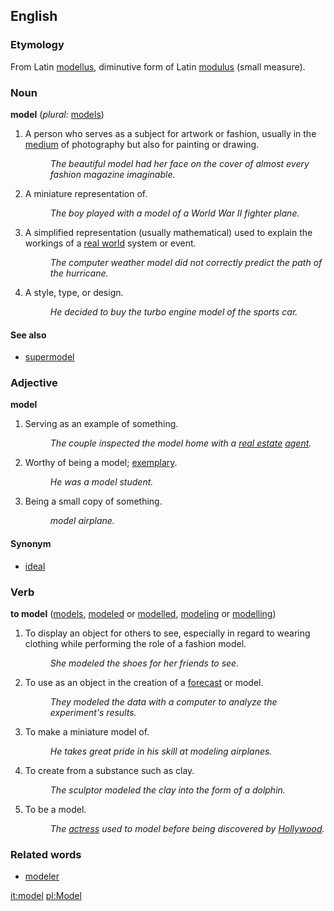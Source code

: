 ==English==

===Etymology===
From Latin [[modellus]], diminutive form of Latin [[modulus]] (small measure).

===Noun===
'''model'''  (''plural:'' [[models]])
#A person who serves as a subject for artwork or fashion, usually in the [[medium]] of photography but also for painting or drawing.
#:''The beautiful model had her face on the cover of almost every fashion magazine imaginable.''
#A miniature representation of.
#:''The boy played with a model of a World War II fighter plane.''
#A simplified representation (usually mathematical) used to explain the workings of a [[real world]] system or event.
#:''The computer weather model did not correctly predict the path of the hurricane.''
#A style, type, or design.
#:''He decided to buy the turbo engine model of the sports car.''

====See also====
*[[supermodel]]

===Adjective===
'''model'''
#Serving as an example of something.
#:''The couple inspected the model home with a [[real estate]] [[agent]].''
#Worthy of being a model; [[exemplary]].
#:''He was a model student.''
#Being a small copy of something.
#:''model airplane.''

====Synonym====
*[[ideal]]

===Verb===
'''to model''' ([[models]], [[modeled]] or [[modelled]], [[modeling]] or [[modelling]])
#To display an object for others to see, especially in regard to wearing clothing while performing the role of a fashion model.
#:''She modeled the shoes for her friends to see.''
#To use as an object in the creation of a [[forecast]] or model.
#:''They modeled the data with a computer to analyze the experiment's results.''
#To make a miniature model of.
#:''He takes great pride in his skill at modeling airplanes.''
#To create from a substance such as clay.
#:''The sculptor modeled the clay into the form of a dolphin.''
#To be a model.
#:''The [[actress]] used to model before being discovered by [[Hollywood]].''

===Related words===
*[[modeler]]

[[it:model]]
[[pl:Model]]